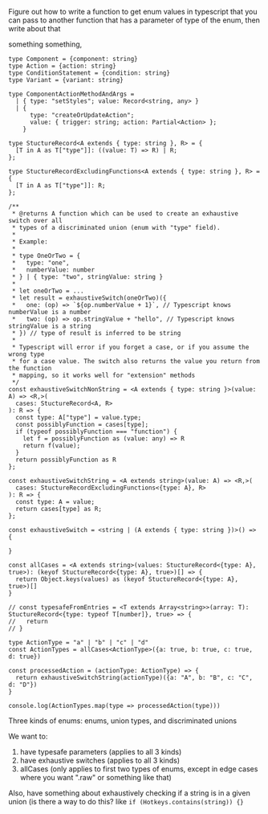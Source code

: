 Figure out how to write a function to get enum values in typescript that you can pass to another function that has a parameter of type of the enum, then write about that

something something,

```
type Component = {component: string}
type Action = {action: string}
type ConditionStatement = {condition: string}
type Variant = {variant: string}

type ComponentActionMethodAndArgs =
  | { type: "setStyles"; value: Record<string, any> }
  | {
      type: "createOrUpdateAction";
      value: { trigger: string; action: Partial<Action> };
    }

type StuctureRecord<A extends { type: string }, R> = {
  [T in A as T["type"]]: ((value: T) => R) | R;
};

type StuctureRecordExcludingFunctions<A extends { type: string }, R> = {
  [T in A as T["type"]]: R;
};

/**
 * @returns A function which can be used to create an exhaustive switch over all
 * types of a discriminated union (enum with "type" field).
 *
 * Example:
 *
 * type OneOrTwo = {
 *   type: "one",
 *   numberValue: number
 * } | { type: "two", stringValue: string }
 *
 * let oneOrTwo = ...
 * let result = exhaustiveSwitch(oneOrTwo)({
 *   one: (op) => `${op.numberValue + 1}`, // Typescript knows numberValue is a number
 *   two: (op) => op.stringValue + "hello", // Typescript knows stringValue is a string
 * }) // type of result is inferred to be string
 *
 * Typescript will error if you forget a case, or if you assume the wrong type
 * for a case value. The switch also returns the value you return from the function
 * mapping, so it works well for "extension" methods
 */
const exhaustiveSwitchNonString = <A extends { type: string }>(value: A) => <R,>(
  cases: StuctureRecord<A, R>
): R => {
  const type: A["type"] = value.type;
  const possiblyFunction = cases[type];
  if (typeof possiblyFunction === "function") {
    let f = possiblyFunction as (value: any) => R
    return f(value);
  }
  return possiblyFunction as R
};

const exhaustiveSwitchString = <A extends string>(value: A) => <R,>(
  cases: StuctureRecordExcludingFunctions<{type: A}, R>
): R => {
  const type: A = value;
  return cases[type] as R;
};

const exhaustiveSwitch = <string | (A extends { type: string })>() => {

}

const allCases = <A extends string>(values: StuctureRecord<{type: A}, true>): (keyof StuctureRecord<{type: A}, true>)[] => {
  return Object.keys(values) as (keyof StuctureRecord<{type: A}, true>)[]
}

// const typesafeFromEntries = <T extends Array<string>>(array: T): StuctureRecord<{type: typeof T[number]}, true> => {
//   return
// }

type ActionType = "a" | "b" | "c" | "d"
const ActionTypes = allCases<ActionType>({a: true, b: true, c: true, d: true})

const processedAction = (actionType: ActionType) => {
  return exhaustiveSwitchString(actionType)({a: "A", b: "B", c: "C", d: "D"})
}

console.log(ActionTypes.map(type => processedAction(type)))
```

Three kinds of enums: enums, union types, and discriminated unions

We want to:

1. have typesafe parameters (applies to all 3 kinds)
2. have exhaustive switches (applies to all 3 kinds)
3. allCases (only applies to first two types of enums, except in edge cases where you want ".raw" or something like that)

Also, have something about exhaustively checking if a string is in a given union (is there a way to do this? like `if (Hotkeys.contains(string)) {}`
